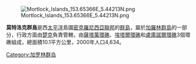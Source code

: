 [[Image:Mortlock_Islands_153.65366E_5.44213N.png|thumb]]

'''莫特洛克群島'''是西[[太平洋|太平洋]]島國[[密克羅尼西亞聯邦|密克羅尼西亞聯邦]]的[[群島|群島]]，屬於[[加羅林群島|加羅林群島]]的一部分，行政方面由[[楚克|楚克]]負責管轄，由[[薩塔萬|薩塔萬環礁]]、[[埃塔爾環礁|埃塔爾環礁]]和[[盧庫諾爾環礁|盧庫諾爾環礁]]3個環礁組成，總面積10.1平方公里，2000年人口4,634。

{{coord|5|29|30|N|153|37|30|E|type:landmark|display=title}}
{{Micronesia-stub}}
[[Category:加罗林群岛|Category:加罗林群岛]]